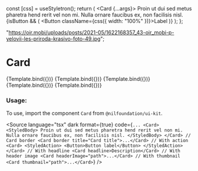 
<Meta title="Data display/Code Field" component={Card} />

  const [css] = useStyletron();
  return (
    <Card {...args}>
      <StyledBody>
        Proin ut dui sed metus pharetra hend rerit vel non mi. Nulla ornare faucibus ex, non facilisis nisl.
      </StyledBody>
      {isButton && (
        <StyledAction>
          <Button className={css({ width: "100%" })}>Label</Button>
        </StyledAction>
      )}
    </Card>
  );
};

  "https://oir.mobi/uploads/posts/2021-05/1622168357_43-oir_mobi-p-yelovii-les-priroda-krasivo-foto-49.jpg";

# Card

<Canvas isColumn>
  <Story name="Basic usage" args={{}}>
    {Template.bind({})}
  </Story>
  <Story name="Heading and button" args={{ title: "Example card", headline: true }}>
    {Template.bind({})}
  </Story>
  <Story name="Photo" args={{ headerImage: imageUrl, isButton: true, headline: true, title: "Example card" }}>
    {Template.bind({})}
  </Story>
  <Story name="Thumbnail" args={{ title: "Card title", thumbnail: imageUrl, headline: true }}>
    {Template.bind({})}
  </Story>
  <Story name="Basic with border and without headline" args={{ border: true }}>
    {Template.bind({})}
  </Story>
</Canvas>

<ArgsTable of={Card} />

### Usage:

To use, import the component `Card` from `@nilfoundation/ui-kit`.

<Source
  language="tsx"
  dark
  format={true}
  code={`
        ...
        <Card>
          <StyledBody>
            Proin ut dui sed metus pharetra hend rerit vel non mi. Nulla ornare faucibus ex, non facilisis nisl.
          </StyledBody>
        </Card>
        // Card border
        <Card border title="Card title">...</Card>
        // With action
        <Card>
          <StyledAction>
            <Button>Button label</Button>
          </StyledAction>
        </Card>
        // With headline
        <Card headline>Description</Card>
        // With header image
        <Card headerImage="path">...</Card>
        // With thumbnail
        <Card thumbnail="path">...</Card>
  `}
/>
